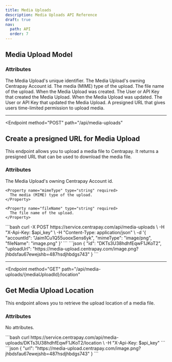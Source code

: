 ```yaml
---
title: Media Uploads
description: Media Uploads API Reference
draft: true
nav:
  path: API
  order: 7
---
```


## Media Upload Model

### Attributes

<Properties>
  <Property name="id" type="string">
    The Media Upload's unique identifier.
  </Property>

  <Property name="accountId" type="string">
    The Media Upload's owning Centrapay Account id.
  </Property>

  <Property name="mimeType" type="string">
    The media (MIME) type of the upload.
  </Property>

  <Property name="fileName" type="string">
    The file name of the upload.
  </Property>

  <Property name="createdAt" type="timestamp">
    When the Media Upload was created.
  </Property>

  <Property name="createdBy" type="crn">
    The User or API Key that created the Media Upload.
  </Property>

  <Property name="updatedAt" type="timestamp">
    When the Media Upload was updated.
  </Property>

  <Property name="updatedBy" type="crn">
    The User or API Key that updated the Media Upload.
  </Property>

  <Property name="uploadUrl" type="string">
    A presigned URL that gives users time-limited permission to upload media.
  </Property>
</Properties>

---

<Endpoint
  method="POST"
  path="/api/media-uploads"
>
  ## Create a presigned URL for Media Upload <Badge type="experimental"/>

  This endpoint allows you to upload a media file to Centrapay. It returns a presigned URL that can be used to download the media file.

  ### Attributes
  <Properties>
    <Property name="accountId" type="string" required>
      The Media Upload's owning Centrapay Account id.
    </Property>

    <Property name="mimeType" type="string" required>
      The media (MIME) type of the upload.
    </Property>

    <Property name="fileName" type="string" required>
      The file name of the upload.
    </Property>
  </Properties>

  <CodePanel slot="code-examples" title="Request" method="POST" path="/api/media-uploads">
    ```bash
    curl -X POST https://service.centrapay.com/api/media-uploads \
      -H "X-Api-Key: $api_key" \
      -H "Content-Type: application/json" \
      -d '{
        "accountId": "Jaim1Cu1Q55uooxSens6yk",
        "mimeType": "image/png",
        "fileName": "image.png"
      }'
    ```
  </CodePanel>

  <CodePanel slot="code-examples" title="Response">
    ```json
    {
      "id": "DKTs3U38hdhfEqwF1JKoT2",
      "uploadUrl": "https://media-upload.centrapay.com/image.png?jhbdsfau67ewejshb=487hsdjhbdgs743"
    }
    ```
  </CodePanel>

</Endpoint>

---

<Endpoint
  method="GET"
  path="/api/media-uploads/{mediaUploadId}/location"
>
  ## Get Media Upload Location <Badge type="experimental"/>

  This endpoint allows you to retrieve the upload location of a media file.

  ### Attributes
  No attributes.

  <CodePanel slot="code-examples" title="Request" method="GET" path="/api/media-uploads/{mediaUploadId}/location">
    ```bash
    curl https://service.centrapay.com/api/media-uploads/DKTs3U38hdhfEqwF1JKoT2/location \
      -H "X-Api-Key: $api_key"
    ```
  </CodePanel>

  <CodePanel slot="code-examples" title="Response">
    ```json
    {
      "url": "https://media-upload.centrapay.com/image.png?jhbdsfau67ewejshb=487hsdjhbdgs743"
    }
    ```
  </CodePanel>
</Endpoint>
